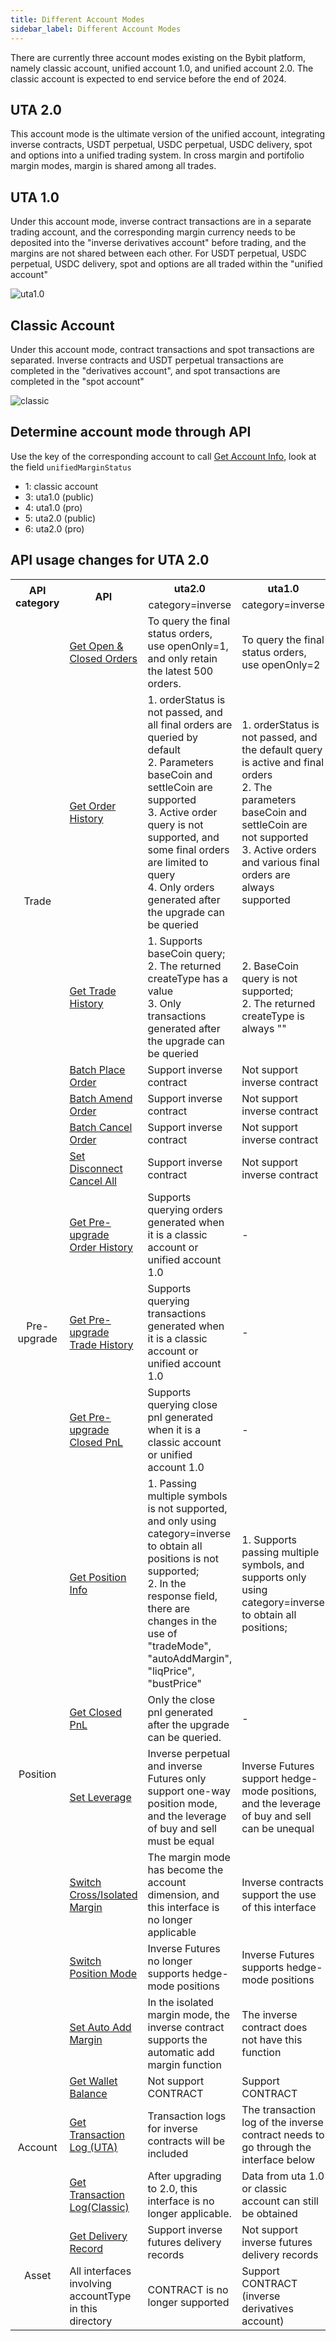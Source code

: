 ```yaml
---
title: Different Account Modes
sidebar_label: Different Account Modes
---
```

There are currently three account modes existing on the Bybit platform, namely classic account, unified account 1.0, and unified account 2.0.
The classic account is expected to end service before the end of 2024.

## UTA 2.0
This account mode is the ultimate version of the unified account, integrating inverse contracts, USDT perpetual, USDC perpetual, USDC delivery,
spot and options into a unified trading system. In cross margin and portifolio margin modes, margin is shared among all trades.

## UTA 1.0
Under this account mode, inverse contract transactions are in a separate trading account, and the corresponding margin currency needs to be deposited
into the "inverse derivatives account" before trading, and the margins are not shared between each other. For USDT perpetual, USDC perpetual, USDC
delivery, spot and options are all traded within the "unified account"

![uta1.0](/img/uta1_en.png)

## Classic Account
Under this account mode, contract transactions and spot transactions are separated. Inverse contracts and USDT perpetual transactions are completed in 
the "derivatives account", and spot transactions are completed in the "spot account"

![classic](/img/classic_en.png)

## Determine account mode through API
Use the key of the corresponding account to call [Get Account Info](account/account-info#), look at the field `unifiedMarginStatus`
* 1: classic account
* 3: uta1.0 (public)
* 4: uta1.0 (pro)
* 5: uta2.0 (public)
* 6: uta2.0 (pro)

## API usage changes for UTA 2.0
<span class="blocky_table">

<table>
    <tr>
        <th rowSpan="2" align="center">API category</th><th rowSpan="2">API</th><th>uta2.0</th><th>uta1.0</th>
    </tr>
    <tr>
        <td align="center">category=inverse</td><td align="center">category=inverse</td>
    </tr>
    <tr>
        <td rowSpan="7" align="center">Trade</td><td><a href="order/open-order#">Get Open & Closed Orders</a></td><td>To query the final status orders, use openOnly=1, and only retain the latest 500 orders.</td><td>To query the final status orders, use openOnly=2</td>
    </tr>
    <tr>
        <td><a href="order/order-list#">Get Order History</a></td><td>1. orderStatus is not passed, and all final orders are queried by default<br/>2. Parameters baseCoin and settleCoin are supported<br/>3. Active order query is not supported, and some final orders are limited to query<br/>4. Only orders generated after the upgrade can be queried</td><td>1. orderStatus is not passed, and the default query is active and final orders<br/>2. The parameters baseCoin and settleCoin are not supported<br/>3. Active orders and various final orders are always supported</td>
    </tr>
    <tr>
        <td><a href="order/execution#">Get Trade History</a></td><td>1. Supports baseCoin query; <br/>2. The returned createType has a value<br/>3. Only transactions generated after the upgrade can be queried</td><td>2. BaseCoin query is not supported;<br/ >2. The returned createType is always ""</td>
    </tr>
    <tr>
        <td><a href="order/batch-place#">Batch Place Order</a></td><td>Support inverse contract</td><td>Not support inverse contract</td>
    </tr>
    <tr>
        <td><a href="order/batch-amend#">Batch Amend Order</a></td><td>Support inverse contract</td><td>Not support inverse contract</td>
    </tr>
    <tr>
        <td><a href="order/batch-cancel#">Batch Cancel Order</a></td><td>Support inverse contract</td><td>Not support inverse contract</td>
    </tr>
    <tr>
        <td><a href="order/dcp#">Set Disconnect Cancel All</a></td><td>Support inverse contract</td><td>Not support inverse contract</td>
    </tr>
    <tr>
        <td rowSpan="3" align="center">Pre-upgrade</td><td><a href="pre-upgrade/order-list#">Get Pre-upgrade Order History</a></td><td>Supports querying orders generated when it is a classic account or unified account 1.0</td><td>-</td>
    </tr>
     <tr>
        <td><a href="pre-upgrade/execution#">Get Pre-upgrade Trade History</a></td><td>Supports querying transactions generated when it is a classic account or unified account 1.0</td><td>-</td>
    </tr>
     <tr>
        <td><a href="pre-upgrade/close-pnl#">Get Pre-upgrade Closed PnL</a></td><td>Supports querying close pnl generated when it is a classic account or unified account 1.0</td><td>-</td>
    </tr>
    <tr>
        <td rowSpan="6" align="center">Position</td><td><a href="position#">Get Position Info</a></td><td>1. Passing multiple symbols is not supported, and only using category=inverse to obtain all positions is not supported; <br/>2. In the response field, there are changes in the use of "tradeMode", "autoAddMargin", "liqPrice", "bustPrice"</td><td>1. Supports passing multiple symbols, and supports only using category=inverse to obtain all positions; </td>
    </tr>
    <tr>
        <td><a href="position/close-pnl#">Get Closed PnL</a></td><td>Only the close pnl generated after the upgrade can be queried.</td><td> - </td>
    </tr>
    <tr>
        <td><a href="position/leverage#">Set Leverage</a></td><td>Inverse perpetual and inverse Futures only support one-way position mode, and the leverage of buy and sell must be equal</td><td>Inverse Futures support hedge-mode positions, and the leverage of buy and sell can be unequal</td>
    </tr>
    <tr>
        <td><a href="position/cross-isolate#">Switch Cross/Isolated Margin</a></td><td>The margin mode has become the account dimension, and this interface is no longer applicable</td><td>Inverse contracts support the use of this interface</td>
    </tr>
    <tr>
        <td><a href="position/position-mode#">Switch Position Mode</a></td><td>Inverse Futures no longer supports hedge-mode positions</td><td>Inverse Futures supports hedge-mode positions</td>
    </tr>
    <tr>
        <td><a href="position/auto-add-margin#">Set Auto Add Margin</a></td><td>In the isolated margin mode, the inverse contract supports the automatic add margin function</td><td>The inverse contract does not have this function</td>
    </tr>
     <tr>
        <td rowSpan="3" align="center">Account</td><td><a href="account/wallet-balance#">Get Wallet Balance</a></td><td>Not support CONTRACT</td><td>Support CONTRACT</td>
    </tr>
    <tr>
        <td><a href="account/transaction-log#">Get Transaction Log (UTA)</a></td><td>Transaction logs for inverse contracts will be included</td><td>The transaction log of the inverse contract needs to go through the interface below</td>
    </tr>
    <tr>
        <td><a href="account/contract-transaction-log#">Get Transaction Log(Classic)</a></td><td>After upgrading to 2.0, this interface is no longer applicable.</td><td>Data from uta 1.0 or classic account can still be obtained</td>
    </tr>
    <tr>
        <td rowSpan="3" align="center">Asset</td><td><a href="asset/delivery#">Get Delivery Record</a></td><td>Support inverse futures delivery records</td><td>Not support inverse futures delivery records</td>
    </tr>
    <tr>
        <td>All interfaces involving accountType in this directory</td><td>CONTRACT is no longer supported</td><td>Support CONTRACT (inverse derivatives account)</td>
    </tr>
</table>

</span>